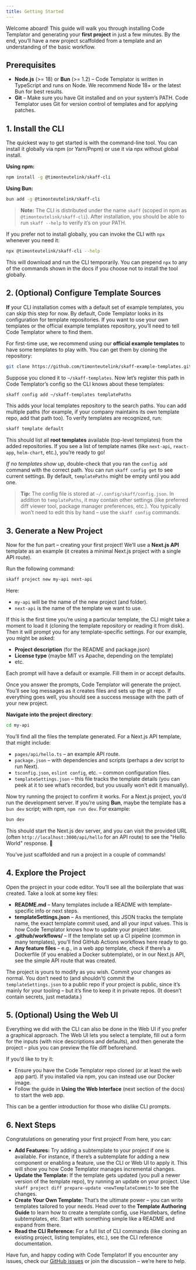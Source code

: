```yaml
---
title: Getting Started
---
```


Welcome aboard! This guide will walk you through installing Code Templator and generating your **first project** in just a few minutes. By the end, you’ll have a new project scaffolded from a template and an understanding of the basic workflow.

## Prerequisites

* **Node.js** (>= 18) or **Bun** (>= 1.2) – Code Templator is written in TypeScript and runs on Node. We recommend Node 18+ or the latest Bun for best results.
* **Git** – Make sure you have Git installed and on your system’s PATH. Code Templator uses Git for version control of templates and for applying patches.

## 1. Install the CLI

The quickest way to get started is with the command-line tool. You can install it globally via npm (or Yarn/Pnpm) or use it via npx without global install.

**Using npm:**

```bash
npm install -g @timonteutelink/skaff-cli
```

**Using Bun:**

```bash
bun add -g @timonteutelink/skaff-cli
```

> **Note:** The CLI is distributed under the name `skaff` (scoped in npm as `@timonteutelink/skaff-cli`). After installation, you should be able to run `skaff --help` to verify it’s on your PATH.

If you prefer not to install globally, you can invoke the CLI with `npx` whenever you need it:

```bash
npx @timonteutelink/skaff-cli --help
```

This will download and run the CLI temporarily. You can prepend `npx` to any of the commands shown in the docs if you choose not to install the tool globally.

## 2. (Optional) Configure Template Sources

**If** your CLI installation comes with a default set of example templates, you can skip this step for now. By default, Code Templator looks in its configuration for template repositories. If you want to use your own templates or the official example templates repository, you’ll need to tell Code Templator where to find them.

For first-time use, we recommend using our **official example templates** to have some templates to play with. You can get them by cloning the repository:

```bash
git clone https://github.com/timonteutelink/skaff-example-templates.git
```

Suppose you cloned it to `~/skaff-templates`. Now let’s register this path in Code Templator’s config so the CLI knows about these templates:

```bash
skaff config add ~/skaff-templates templatePaths
```

This adds your local templates repository to the search paths. You can add multiple paths (for example, if your company maintains its own template repo, add that path too). To verify templates are recognized, run:

```bash
skaff template default
```

This should list all **root templates** available (top-level templates) from the added repositories. If you see a list of template names (like `next-api`, `react-app`, `helm-chart`, etc.), you’re ready to go!

*If no templates show up*, double-check that you ran the `config add` command with the correct path. You can run `skaff config get` to see current settings. By default, `templatePaths` might be empty until you add one.

> **Tip:** The config file is stored at `~/.config/skaff/config.json`. In addition to `templatePaths`, it may contain other settings (like preferred diff viewer tool, package manager preferences, etc.). You typically won’t need to edit this by hand – use the `skaff config` commands.

## 3. Generate a New Project

Now for the fun part – creating your first project! We’ll use a **Next.js API** template as an example (it creates a minimal Next.js project with a single API route).

Run the following command:

```bash
skaff project new my-api next-api
```

Here:

* `my-api` will be the name of the new project (and folder).
* `next-api` is the name of the template we want to use.

If this is the first time you’re using a particular template, the CLI might take a moment to load it (cloning the template repository or reading it from disk). Then it will prompt you for any template-specific settings. For our example, you might be asked:

* **Project description** (for the README and package.json)
* **License type** (maybe MIT vs Apache, depending on the template)
* etc.

Each prompt will have a default or example. Fill them in or accept defaults.

Once you answer the prompts, Code Templator will generate the project. You’ll see log messages as it creates files and sets up the git repo. If everything goes well, you should see a success message with the path of your new project.

**Navigate into the project directory**:

```bash
cd my-api
```

You’ll find all the files the template generated. For a Next.js API template, that might include:

* `pages/api/hello.ts` – an example API route.
* `package.json` – with dependencies and scripts (perhaps a dev script to run Next).
* `tsconfig.json`, `eslint config`, etc. – common configuration files.
* `templateSettings.json` – this file tracks the template details (you can peek at it to see what’s recorded, but you usually won’t edit it manually).

Now try running the project to confirm it works. For a Next.js project, you’d run the development server. If you’re using **Bun**, maybe the template has a `bun dev` script; with npm, `npm run dev`. For example:

```bash
bun dev
```

This should start the Next.js dev server, and you can visit the provided URL (often `http://localhost:3000/api/hello` for an API route) to see the "Hello World" response. 🎉

You’ve just scaffolded and run a project in a couple of commands!

## 4. Explore the Project

Open the project in your code editor. You’ll see all the boilerplate that was created. Take a look at some key files:

* **README.md** – Many templates include a README with template-specific info or next steps.
* **templateSettings.json** – As mentioned, this JSON tracks the template name, the exact template commit used, and all your input values. This is how Code Templator knows how to update your project later.
* **.github/workflows/** – If the template set up a CI pipeline (common in many templates), you’ll find GitHub Actions workflows here ready to go.
* **Any feature files** – e.g., in a web app template, check if there’s a Dockerfile (if you enabled a Docker subtemplate), or in our Next.js API, see the simple API route that was created.

The project is yours to modify as you wish. Commit your changes as normal. You don’t need to (and shouldn’t) commit the `templateSettings.json` to a public repo if your project is public, since it’s mainly for your tooling – but it’s fine to keep it in private repos. (It doesn’t contain secrets, just metadata.)

## 5. (Optional) Using the Web UI

Everything we did with the CLI can also be done in the Web UI if you prefer a graphical approach. The Web UI lets you select a template, fill out a form for the inputs (with nice descriptions and defaults), and then generate the project – plus you can preview the file diff beforehand.

If you’d like to try it:

* Ensure you have the Code Templator repo cloned (or at least the web app part). If you installed via npm, you can instead use our Docker image.
* Follow the guide in **Using the Web Interface** (next section of the docs) to start the web app.

This can be a gentler introduction for those who dislike CLI prompts.

## 6. Next Steps

Congratulations on generating your first project! From here, you can:

* **Add Features:** Try adding a subtemplate to your project if one is available. For instance, if there’s a subtemplate for adding a new component or enabling a feature, use the CLI or Web UI to apply it. This will show you how Code Templator manages incremental changes.
* **Update the Template:** If the template gets updated (you pull a newer version of the template repo), try running an update on your project. Use `skaff project diff prepare-update <newTemplateCommit>` to see the changes.
* **Create Your Own Template:** That’s the ultimate power – you can write templates tailored to your needs. Head over to the **Template Authoring Guide** to learn how to create a template config, use Handlebars, define subtemplates, etc. Start with something simple like a README and expand from there.
* **Read the CLI Reference:** For a full list of CLI commands (like cloning an existing project, listing templates, etc.), see the CLI reference documentation.

Have fun, and happy coding with Code Templator! If you encounter any issues, check our [GitHub issues](https://github.com/timonteutelink/skaff/issues) or join the discussion – we’re here to help.

